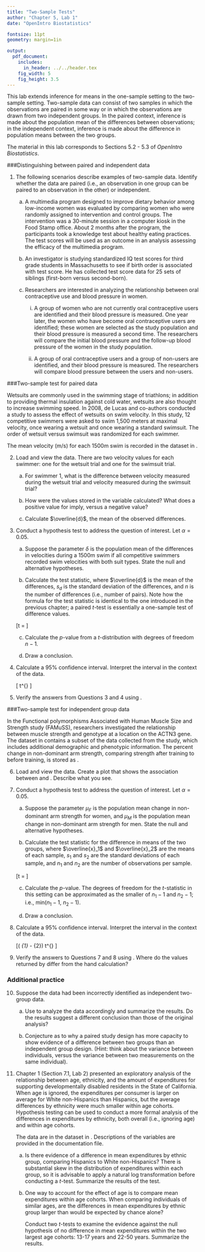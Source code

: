 ```yaml
---
title: "Two-Sample Tests"
author: "Chapter 5, Lab 1"
date: "OpenIntro Biostatistics"

fontsize: 11pt
geometry: margin=1in

output:
  pdf_document:
    includes:
      in_header: ../../header.tex
    fig_width: 5
    fig_height: 3.5
---
```


\begin{small}
	
	\textbf{Topics}
	\begin{itemize}
	  \item Distinguishing between paired and independent data	
	  \item Two-sample test for paired data
	  \item Two-sample test for independent group data
	\end{itemize}
	
\end{small}

This lab extends inference for means in the one-sample setting to the two-sample setting. Two-sample data can consist of two samples in which the observations are paired in some way or in which the observations are drawn from two independent groups. In the paired context, inference is made about the population mean of the differences between observations; in the independent context, inference is made about the difference in population means between the two groups.

The material in this lab corresponds to Sections 5.2 - 5.3 of *OpenIntro Biostatistics*.

###Distinguishing between paired and independent data

1. The following scenarios describe examples of two-sample data. Identify whether the data are paired (i.e., an observation in one group can be paired to an observation in the other) or independent.

    a) A multimedia program designed to improve dietary behavior among low-income women was evaluated by comparing women who were randomly assigned to intervention and control groups. The intervention was a 30-minute session in a computer kiosk in the Food Stamp office. About 2 months after the program, the participants took a knowledge test about healthy eating practices. The test scores will be used as an outcome in an analysis assessing the efficacy of the multimedia program.
    
    b) An investigator is studying standardized IQ test scores for third grade students in Massachusetts to see if birth order is associated with test score. He has collected test score data for 25 sets of siblings (first-born versus second-born).
    
    c) Researchers are interested in analyzing the relationship between oral contraceptive use and blood pressure in women.
    
        i. A group of women who are not currently oral contraceptive users are identified and their blood pressure is measured. One year later, the women who have become oral contraceptive users are identified; these women are selected as the study population and their blood pressure is measured a second time. The researchers will compare the initial blood pressure and the follow-up blood pressure of the women in the study population.
        
        ii. A group of oral contraceptive users and a group of non-users are identified, and their blood pressure is measured. The researchers will compare blood pressure between the users and non-users.


###Two-sample test for paired data

\begin{center}
\textit{Did a new wetsuit design allow for increased swim velocities during the 2000 Olympics?} 
\end{center}

Wetsuits are commonly used in the swimming stage of triathlons; in addition to providing thermal insulation against cold water, wetsuits are also thought to increase swimming speed. In 2008, de Lucas and co-authors conducted a study to assess the effect of wetsuits on swim velocity. In this study, 12 competitive swimmers were asked to swim 1,500 meters at maximal velocity, once wearing a wetsuit and once wearing a standard swimsuit. The order of wetsuit versus swimsuit was randomized for each swimmer.

The mean velocity (m/s) for each 1500m swim is recorded in the \texttt{swim} dataset in \texttt{oibiostat}.

2. Load and view the data. There are two velocity values for each swimmer: one for the wetsuit trial and one for the swimsuit trial.

    a) For swimmer 1, what is the difference between velocity measured during the wetsuit trial and velocity measured during the swimsuit trial?
    
    b) How were the values stored in the \texttt{velocity.diff} variable calculated? What does a positive value for \texttt{velocity.diff} imply, versus a negative value?\footnote{Note: there were no negative values in these data.}
    
    c) Calculate $\overline{d}$, the mean of the observed differences.
    
3. Conduct a hypothesis test to address the question of interest. Let $\alpha = 0.05$.

    a) Suppose the parameter $\delta$ is the population mean of the differences in velocities during a 1500m swim if all competitive swimmers recorded swim velocities with both suit types. State the null and alternative hypotheses.
    
    b) Calculate the test statistic, where $\overline{d}$ is the mean of the differences, $s_d$ is the standard deviation of the differences, and $n$ is the number of differences (i.e., number of pairs). Note how the formula for the test statistic is identical to the one introduced in the previous chapter; a paired $t$-test is essentially a one-sample test of difference values.
    
    \[t = \dfrac{\overline{d} - \delta_0}{s_{d}/ \sqrt{n}} \]
    
    c) Calculate the $p$-value from a $t$-distribution with degrees of freedom $n - 1$.
    
    d) Draw a conclusion.
    

4. Calculate a 95\% confidence interval. Interpret the interval in the context of the data.

    \[\overline{d} \pm  t^{\star} \times \dfrac{s_d}{\sqrt{n}}\]
    
    
5. Verify the answers from Questions 3 and 4 using \texttt{t.test()}.
    
    
    
\newpage    

###Two-sample test for independent group data

\begin{center}
\textit{Does change in non-dominant arm strength after resistance training differ between men and women?}
\end{center}

In the Functional polymorphisms Associated with Human Muscle Size and Strength study (FAMuSS), researchers investigated the relationship between muscle strength and genotype at a location on the ACTN3 gene. The \texttt{famuss} dataset in \texttt{oibiostat} contains a subset of the data collected from the study, which includes additional demographic and phenotypic information. The percent change in non-dominant arm strength, comparing strength after training to before training, is stored as \texttt{ndrm.ch}.

6. Load and view the data. Create a plot that shows the association between \texttt{ndrm.ch} and \texttt{sex}. Describe what you see.

7. Conduct a hypothesis test to address the question of interest. Let $\alpha = 0.05$.

    a) Suppose the parameter $\mu_F$ is the population mean change in non-dominant arm strength for women, and $\mu_M$ is the population mean change in non-dominant arm strength for men. State the null and alternative hypotheses.
    
    b) Calculate the test statistic for the difference in means of the two groups, where $\overline{x}_1$ and $\overline{x}_2$ are the means of each sample, $s_1$ and $s_2$ are the standard deviations of each sample, and $n_1$ and $n_2$ are the number of observations per sample.
  
    \[t = \dfrac{(\overline{x}_1 - \overline{x}_2) - (\mu_1 - \mu_2)}{\sqrt{\dfrac{s_1^2}{n_1} + \dfrac{s_2^2}{n_2}}} \]
    
    c) Calculate the $p$-value. The degrees of freedom for the $t$-statistic in this setting can be approximated as the smaller of $n_1 - 1$ and $n_2 - 1$; i.e., min($n_1 - 1$, $n_2 - 1$).
    
    d) Draw a conclusion.
    
8. Calculate a 95\% confidence interval. Interpret the interval in the context of the data.

    \[( \overline{x}_{1} - \overline{x}_{2}) \pm  t^{\star} \times \sqrt{\frac{s_{1}^{2}}{n_{1}}+\frac{s_{2}^{2}}{n_{2}}} \]

9. Verify the answers to Questions 7 and 8 using \texttt{t.test()}. Where do the values returned by \texttt{t.test()} differ from the hand calculation?

\newpage

### Additional practice

10. Suppose the \texttt{swim} data had been incorrectly identified as independent two-group data. 

    a) Use \texttt{t.test()} to analyze the data accordingly and summarize the results. Do the results suggest a different conclusion than those of the original analysis?
    
    b) Conjecture as to why a paired study design has more capacity to show evidence of a difference between two groups than an independent group design. (Hint: think about the variance between individuals, versus the variance between two measurements on the same individual).
    
    
11. Chapter 1 (Section 7.1, Lab 2) presented an exploratory analysis of the relationship between age, ethnicity, and the amount of expenditures for supporting developmentally disabled residents in the State of California. When age is ignored, the expenditures per consumer is larger on average for White non-Hispanics than Hispanics, but the average differences by ethnicity were much smaller within age cohorts. Hypothesis testing can be used to conduct a more formal analysis of the differences in expenditures by ethnicity, both overall (i.e., ignoring age) and within age cohorts.

    The data are in the \texttt{dds.discr} dataset in \texttt{oibiostat}. Descriptions of the variables are provided in the documentation file.

    a) Is there evidence of a difference in mean expenditures by ethnic group, comparing Hispanics to White non-Hispanics? There is substantial skew in the distribution of expenditures within each group, so it is advisable to apply a natural log transformation before conducting a $t$-test. Summarize the results of the test.
    
    b) One way to account for the effect of age is to compare mean expenditures within age cohorts. When comparing individuals of similar ages, are the differences in mean expenditures by ethnic group larger than would be expected by chance alone?
    
        Conduct two $t$-tests to examine the evidence against the null hypothesis of no difference in mean expenditures within the two largest age cohorts: 13-17 years and 22-50 years. Summarize the results.